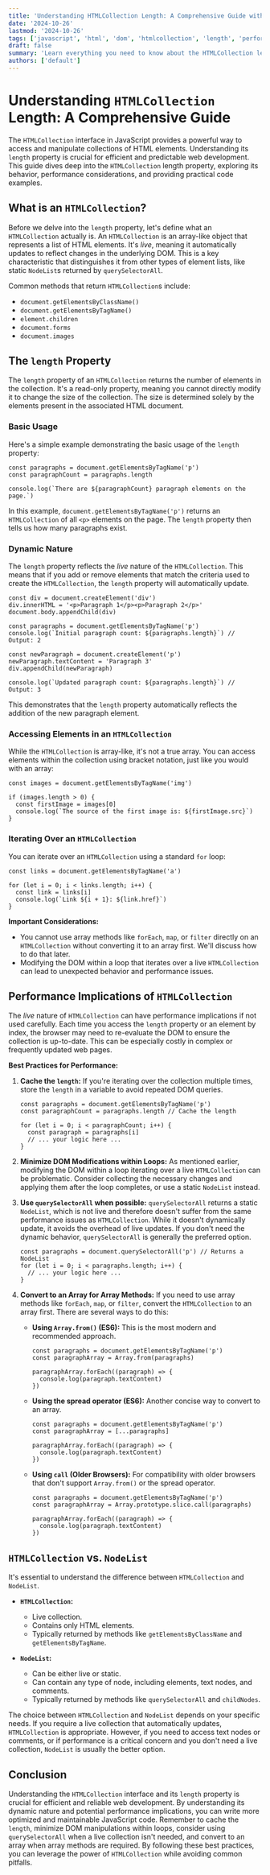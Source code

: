 ```yaml
---
title: 'Understanding HTMLCollection Length: A Comprehensive Guide with Code Examples'
date: '2024-10-26'
lastmod: '2024-10-26'
tags: ['javascript', 'html', 'dom', 'htmlcollection', 'length', 'performance', 'web development']
draft: false
summary: 'Learn everything you need to know about the HTMLCollection length property in JavaScript. This comprehensive guide covers its behavior, performance implications, and practical examples for manipulating and understanding dynamic HTML collections.'
authors: ['default']
---
```


# Understanding `HTMLCollection` Length: A Comprehensive Guide

The `HTMLCollection` interface in JavaScript provides a powerful way to access and manipulate collections of HTML elements. Understanding its `length` property is crucial for efficient and predictable web development. This guide dives deep into the `HTMLCollection` length property, exploring its behavior, performance considerations, and providing practical code examples.

## What is an `HTMLCollection`?

Before we delve into the `length` property, let's define what an `HTMLCollection` actually is. An `HTMLCollection` is an array-like object that represents a list of HTML elements. It's _live_, meaning it automatically updates to reflect changes in the underlying DOM. This is a key characteristic that distinguishes it from other types of element lists, like static `NodeList`s returned by `querySelectorAll`.

Common methods that return `HTMLCollection`s include:

- `document.getElementsByClassName()`
- `document.getElementsByTagName()`
- `element.children`
- `document.forms`
- `document.images`

## The `length` Property

The `length` property of an `HTMLCollection` returns the number of elements in the collection. It's a read-only property, meaning you cannot directly modify it to change the size of the collection. The size is determined solely by the elements present in the associated HTML document.

### Basic Usage

Here's a simple example demonstrating the basic usage of the `length` property:

```plaintext
const paragraphs = document.getElementsByTagName('p')
const paragraphCount = paragraphs.length

console.log(`There are ${paragraphCount} paragraph elements on the page.`)
```

In this example, `document.getElementsByTagName('p')` returns an `HTMLCollection` of all `<p>` elements on the page. The `length` property then tells us how many paragraphs exist.

### Dynamic Nature

The `length` property reflects the _live_ nature of the `HTMLCollection`. This means that if you add or remove elements that match the criteria used to create the `HTMLCollection`, the `length` property will automatically update.

```plaintext
const div = document.createElement('div')
div.innerHTML = '<p>Paragraph 1</p><p>Paragraph 2</p>'
document.body.appendChild(div)

const paragraphs = document.getElementsByTagName('p')
console.log(`Initial paragraph count: ${paragraphs.length}`) // Output: 2

const newParagraph = document.createElement('p')
newParagraph.textContent = 'Paragraph 3'
div.appendChild(newParagraph)

console.log(`Updated paragraph count: ${paragraphs.length}`) // Output: 3
```

This demonstrates that the `length` property automatically reflects the addition of the new paragraph element.

### Accessing Elements in an `HTMLCollection`

While the `HTMLCollection` is array-like, it's not a true array. You can access elements within the collection using bracket notation, just like you would with an array:

```plaintext
const images = document.getElementsByTagName('img')

if (images.length > 0) {
  const firstImage = images[0]
  console.log(`The source of the first image is: ${firstImage.src}`)
}
```

### Iterating Over an `HTMLCollection`

You can iterate over an `HTMLCollection` using a standard `for` loop:

```plaintext
const links = document.getElementsByTagName('a')

for (let i = 0; i < links.length; i++) {
  const link = links[i]
  console.log(`Link ${i + 1}: ${link.href}`)
}
```

**Important Considerations:**

- You cannot use array methods like `forEach`, `map`, or `filter` directly on an `HTMLCollection` without converting it to an array first. We'll discuss how to do that later.
- Modifying the DOM within a loop that iterates over a live `HTMLCollection` can lead to unexpected behavior and performance issues.

## Performance Implications of `HTMLCollection`

The _live_ nature of `HTMLCollection` can have performance implications if not used carefully. Each time you access the `length` property or an element by index, the browser may need to re-evaluate the DOM to ensure the collection is up-to-date. This can be especially costly in complex or frequently updated web pages.

**Best Practices for Performance:**

1.  **Cache the `length`:** If you're iterating over the collection multiple times, store the `length` in a variable to avoid repeated DOM queries.

    ```plaintext
    const paragraphs = document.getElementsByTagName('p')
    const paragraphCount = paragraphs.length // Cache the length

    for (let i = 0; i < paragraphCount; i++) {
      const paragraph = paragraphs[i]
      // ... your logic here ...
    }
    ```

2.  **Minimize DOM Modifications within Loops:** As mentioned earlier, modifying the DOM within a loop iterating over a live `HTMLCollection` can be problematic. Consider collecting the necessary changes and applying them after the loop completes, or use a static `NodeList` instead.

3.  **Use `querySelectorAll` when possible:** `querySelectorAll` returns a static `NodeList`, which is not live and therefore doesn't suffer from the same performance issues as `HTMLCollection`. While it doesn't dynamically update, it avoids the overhead of live updates. If you don't need the dynamic behavior, `querySelectorAll` is generally the preferred option.

    ```plaintext
    const paragraphs = document.querySelectorAll('p') // Returns a NodeList
    for (let i = 0; i < paragraphs.length; i++) {
      // ... your logic here ...
    }
    ```

4.  **Convert to an Array for Array Methods:** If you need to use array methods like `forEach`, `map`, or `filter`, convert the `HTMLCollection` to an array first. There are several ways to do this:

    - **Using `Array.from()` (ES6):** This is the most modern and recommended approach.

      ```plaintext
      const paragraphs = document.getElementsByTagName('p')
      const paragraphArray = Array.from(paragraphs)

      paragraphArray.forEach((paragraph) => {
        console.log(paragraph.textContent)
      })
      ```

    - **Using the spread operator (ES6):** Another concise way to convert to an array.

      ```plaintext
      const paragraphs = document.getElementsByTagName('p')
      const paragraphArray = [...paragraphs]

      paragraphArray.forEach((paragraph) => {
        console.log(paragraph.textContent)
      })
      ```

    - **Using `call` (Older Browsers):** For compatibility with older browsers that don't support `Array.from()` or the spread operator.

      ```plaintext
      const paragraphs = document.getElementsByTagName('p')
      const paragraphArray = Array.prototype.slice.call(paragraphs)

      paragraphArray.forEach((paragraph) => {
        console.log(paragraph.textContent)
      })
      ```

## `HTMLCollection` vs. `NodeList`

It's essential to understand the difference between `HTMLCollection` and `NodeList`.

- **`HTMLCollection`:**

  - Live collection.
  - Contains only HTML elements.
  - Typically returned by methods like `getElementsByClassName` and `getElementsByTagName`.

- **`NodeList`:**
  - Can be either live or static.
  - Can contain any type of node, including elements, text nodes, and comments.
  - Typically returned by methods like `querySelectorAll` and `childNodes`.

The choice between `HTMLCollection` and `NodeList` depends on your specific needs. If you require a live collection that automatically updates, `HTMLCollection` is appropriate. However, if you need to access text nodes or comments, or if performance is a critical concern and you don't need a live collection, `NodeList` is usually the better option.

## Conclusion

Understanding the `HTMLCollection` interface and its `length` property is crucial for efficient and reliable web development. By understanding its dynamic nature and potential performance implications, you can write more optimized and maintainable JavaScript code. Remember to cache the `length`, minimize DOM manipulations within loops, consider using `querySelectorAll` when a live collection isn't needed, and convert to an array when array methods are required. By following these best practices, you can leverage the power of `HTMLCollection` while avoiding common pitfalls.

